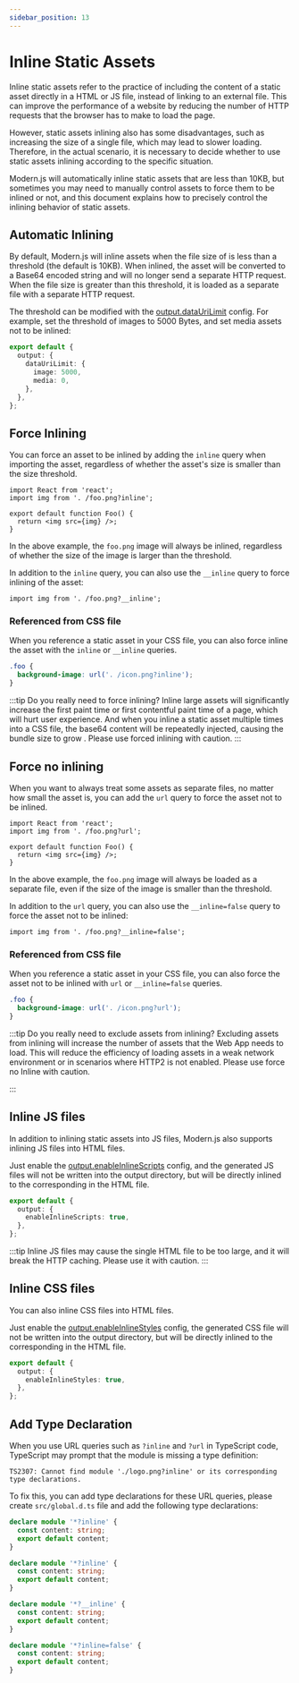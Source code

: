 ```yaml
---
sidebar_position: 13
---
```


# Inline Static Assets

Inline static assets refer to the practice of including the content of a static asset directly in a HTML or JS file, instead of linking to an external file. This can improve the performance of a website by reducing the number of HTTP requests that the browser has to make to load the page.

However, static assets inlining also has some disadvantages, such as increasing the size of a single file, which may lead to slower loading. Therefore, in the actual scenario, it is necessary to decide whether to use static assets inlining according to the specific situation.

Modern.js will automatically inline static assets that are less than 10KB, but sometimes you may need to manually control assets to force them to be inlined or not, and this document explains how to precisely control the inlining behavior of static assets.

## Automatic Inlining

By default, Modern.js will inline assets when the file size of is less than a threshold (the default is 10KB). When inlined, the asset will be converted to a Base64 encoded string and will no longer send a separate HTTP request. When the file size is greater than this threshold, it is loaded as a separate file with a separate HTTP request.

The threshold can be modified with the [output.dataUriLimit](/configure/app/output/data-uri-limit) config. For example, set the threshold of images to 5000 Bytes, and set media assets not to be inlined:

```ts
export default {
  output: {
    dataUriLimit: {
      image: 5000,
      media: 0,
    },
  },
};
```

## Force Inlining

You can force an asset to be inlined by adding the `inline` query when importing the asset, regardless of whether the asset's size is smaller than the size threshold.

```tsx
import React from 'react';
import img from '. /foo.png?inline';

export default function Foo() {
  return <img src={img} />;
}
```

In the above example, the `foo.png` image will always be inlined, regardless of whether the size of the image is larger than the threshold.

In addition to the `inline` query, you can also use the `__inline` query to force inlining of the asset:

```tsx
import img from '. /foo.png?__inline';
```

### Referenced from CSS file

When you reference a static asset in your CSS file, you can also force inline the asset with the `inline` or `__inline` queries.

```css
.foo {
  background-image: url('. /icon.png?inline');
}
```

:::tip Do you really need to force inlining?
Inline large assets will significantly increase the first paint time or first contentful paint time of a page, which will hurt user experience. And when you inline a static asset multiple times into a CSS file, the base64 content will be repeatedly injected, causing the bundle size to grow . Please use forced inlining with caution.
:::

## Force no inlining

When you want to always treat some assets as separate files, no matter how small the asset is, you can add the `url` query to force the asset not to be inlined.

```tsx
import React from 'react';
import img from '. /foo.png?url';

export default function Foo() {
  return <img src={img} />;
}
```

In the above example, the `foo.png` image will always be loaded as a separate file, even if the size of the image is smaller than the threshold.

In addition to the `url` query, you can also use the `__inline=false` query to force the asset not to be inlined:

```tsx
import img from '. /foo.png?__inline=false';
```

### Referenced from CSS file

When you reference a static asset in your CSS file, you can also force the asset not to be inlined with `url` or `__inline=false` queries.

```css
.foo {
  background-image: url('. /icon.png?url');
}
```

:::tip Do you really need to exclude assets from inlining?
Excluding assets from inlining will increase the number of assets that the Web App needs to load. This will reduce the efficiency of loading assets in a weak network environment or in scenarios where HTTP2 is not enabled. Please use force no Inline with caution.

:::

## Inline JS files

In addition to inlining static assets into JS files, Modern.js also supports inlining JS files into HTML files.

Just enable the [output.enableInlineScripts](/configure/app/output/enable-inline-scripts) config, and the generated JS files will not be written into the output directory, but will be directly inlined to the corresponding in the HTML file.

```ts
export default {
  output: {
    enableInlineScripts: true,
  },
};
```

:::tip
Inline JS files may cause the single HTML file to be too large, and it will break the HTTP caching. Please use it with caution.
:::

## Inline CSS files

You can also inline CSS files into HTML files.

Just enable the [output.enableInlineStyles](/configure/app/output/enable-inline-styles) config, the generated CSS file will not be written into the output directory, but will be directly inlined to the corresponding in the HTML file.

```ts
export default {
  output: {
    enableInlineStyles: true,
  },
};
```

## Add Type Declaration

When you use URL queries such as `?inline` and `?url` in TypeScript code, TypeScript may prompt that the module is missing a type definition:

```
TS2307: Cannot find module './logo.png?inline' or its corresponding type declarations.
```

To fix this, you can add type declarations for these URL queries, please create `src/global.d.ts` file and add the following type declarations:

```ts
declare module '*?inline' {
  const content: string;
  export default content;
}

declare module '*?inline' {
  const content: string;
  export default content;
}

declare module '*?__inline' {
  const content: string;
  export default content;
}

declare module '*?inline=false' {
  const content: string;
  export default content;
}
```
